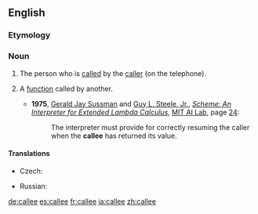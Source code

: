{{also|čällee}}
==English==

===Etymology===
{{suffix|call|ee|lang=en}}

===Noun===
{{en-noun}}
# {{context|telephony|lang=en}} The person who is [[called]] by the [[caller]] (on the telephone).
# {{context|computing|lang=en}} A [[function]] called by another.
#* '''1975''', [[w:Gerald Jay Sussman|Gerald Jay Sussman]] and [[w:Guy L. Steele Jr.|Guy L. Steele, Jr.]], ''[[s:Scheme: An Interpreter for Extended Lambda Calculus|Scheme: An Interpreter for Extended Lambda Calculus]]'', [[w:MIT Computer Science and Artificial Intelligence Laboratory|MIT AI Lab]], page [[s:Scheme: An Interpreter for Extended Lambda Calculus/Section 4|24]]:
#*: The interpreter must provide for correctly resuming the caller when the '''callee''' has returned its value.

====Translations====
{{trans-top|the person who is called by the caller}}
* Czech: {{t|cs|volaný}}
{{trans-mid}}
* Russian: {{t|ru|вызываемый}} {{t|ru|абонент}}
{{trans-bottom}}

[[de:callee]]
[[es:callee]]
[[fr:callee]]
[[ja:callee]]
[[zh:callee]]